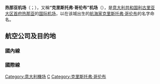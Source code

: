 {{Infobox airport
| airport_name = <center>热那亚机场<br><small>{{lang|it|Aeroporto di Genova}}</small></center>
| nativename   = 
| photo        = Montagne Sestri Ponente 02.jpg
| caption      = 
| IATA         = GOA
| ICAO         = LIMJ
| type         = [[民用航空|民用]]
| owner        = 
| run by       = 热那亚机场管理局
| city         = [[意大利|意大利]][[热那亚|热那亚]]
| location     = [[利古里亚大区|利古里亚大区]][[热那亚省|热那亚省]][[西塞斯特里|西塞斯特里]]
| elevation    = 4米
| coordinates  = {{Coord|44|24|43.03|N|08|50|30.75|E|type:airport|display=inline,title}}
| website      = 
| metric-elev  = 
| metric-rwy   = 
| r1-number    = 11/29
| r1-length-f  = 9,564
| r1-length-m  = 2,915
| r1-surface   = Asphalt
| stat-year    = 
| stat1-header = 
| stat1-data   = 
| stat2-header = 
| stat2-data   = 
| footnotes    = 
}}

'''热那亚机场'''（{{lang-it|Aeroporto di Genova}}；{{airport codes|GOA|LIMJ}}），又稱'''“克里斯托弗·哥伦布”机场'''（{{lang-it|Aeroporto "Cristoforo Colombo"}}），是[[意大利共和国|意大利共和国]][[利古里亚大区|利古里亚大区]][[首府|首府]][[热那亚|热那亚]]的[[国际机场|国际]][[机场|机场]]，以在该城出生的[[航海家|航海家]][[克里斯托弗·哥伦布|克里斯托弗·哥伦布]]的名字命名。

== 航空公司及目的地 ==
===國內線===
{{airport-dest-list
|{{flagicon|義大利}} [[義大利航空|義大利航空]]（AZ）<BR>【[[天合聯盟|天合聯盟]]】| [[羅馬-菲烏米奇諾機場|羅馬-菲烏米奇諾]]<BR>'''季節性：'''{{link-en|奧爾比亞|Olbia Costa Smeralda Airport}}
|{{flagicon|愛爾蘭}} [[瑞安航空|瑞安航空]]（FR）|{{link-en|巴里|Bari Karol Wojtyła Airport}}
|}}
===國際線===
{{airport-dest-list
|{{flagicon|義大利}} [[藍景航空|藍景航空]]（BV）|[[地拉那特蕾莎修女國際機場|地拉那]]
|{{flagicon|義大利}} {{link-en|歐內斯特航空|Ernest Airlines}}（EG）|[[布加勒斯特奧托佩尼-亨利·科安德國際機場|布加勒斯特]]
|{{flagicon|德國}} [[漢莎航空|漢莎航空]]（LH）<BR>【[[星空聯盟|星空聯盟]]】|[[法蘭克福機場|法蘭克福]]、[[慕尼黑機場|慕尼黑]]
|{{flagicon|FRA}} [[法國航空|法國航空]]（AF）<BR>【[[天合聯盟|天合聯盟]]】| [[巴黎夏爾·戴高樂機場|巴黎-戴高樂]]
|{{flagicon|荷蘭}} [[荷蘭皇家航空|荷蘭皇家航空]]（KL）<BR>【[[天合聯盟|天合聯盟]]】|[[阿姆斯特丹史基浦機場|阿姆斯特丹]]
|{{flagicon|西班牙}} [[維羅提航空|維羅提航空]]（V7）|
|{{flagicon|西班牙}} [[伏林航空|伏林航空]]（VY）|'''季節性：'''[[巴塞隆納-埃爾普拉特機場|巴塞隆納]]
|{{flagicon|英國}} [[英國航空|英國航空]]（BA）<BR>【[[寰宇一家|寰宇一家]]】|[[格域機場|倫敦-蓋維克]]<BR>'''季節性：'''[[格拉斯哥機場|格拉斯哥]]
|{{flagicon|英國}} [[易捷航空|易捷航空]]（U2）|'''季節性：'''{{flagicon|德國}}[[柏林-泰格尔奥托·利林塔尔机场|柏林-泰格尔]]、[[布里斯托機場|布里斯托]]、[[倫敦魯頓機場|倫敦-魯頓]]、[[曼徹斯特機場|曼徹斯特]]
|{{flagicon|愛爾蘭}} [[瑞安航空|瑞安航空]]（FR）| {{flagicon|英國}}[[伦敦斯坦斯特德机场|倫敦-史坦斯特]]
|{{flagicon|瑞典}}{{flagicon|丹麥}}{{flagicon|挪威}} [[北歐航空|北歐航空]]（SK）<BR>【[[星空聯盟|星空聯盟]]】|'''季節性：'''{{flagicon|丹麥}}[[哥本哈根凱斯楚普機場|哥本哈根]]
|{{flagicon|RUS}} [[西伯利亞航空|西伯利亞航空]]（S7）<BR>【[[寰宇一家|寰宇一家]]】|'''季節性：'''[[莫斯科多莫傑多沃機場|莫斯科-多莫傑多沃]]
|{{flagicon|以色列}} [[以斯雷航空|以斯雷航空]]（6H）|'''季節性：'''[[本-古里安國際機場|特拉維夫]]
|}}

[[Category:意大利機场|Category:意大利機场]]
[[Category:冠以人名的歐洲機場|C]]
[[Category:克里斯托弗·哥伦布|Category:克里斯托弗·哥伦布]]